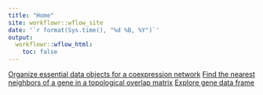 ```yaml
---
title: "Home"
site: workflowr::wflow_site
date: '`r format(Sys.time(), "%d %B, %Y")`'
output:
  workflowr::wflow_html:
    toc: false
---
```

[Organize essential data objects for a coexpression network](https://austinthilliard.github.io/networks/organize_coexpression_network.html)
[Find the nearest neighbors of a gene in a topological overlap matrix](https://github.com/AustinTHilliard/networks/blob/master/code/NN_from_TOM.html) 
[Explore gene data frame](https://austinthilliard.github.io/networks/explore_genedf.html)